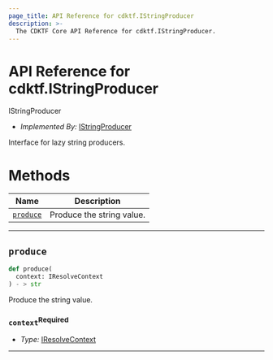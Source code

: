 ```yaml
---
page_title: API Reference for cdktf.IStringProducer
description: >-
  The CDKTF Core API Reference for cdktf.IStringProducer.
---
```


<!-- This file is generated through yarn generate-docs -->

# API Reference for cdktf.IStringProducer

   IStringProducer <a name="IStringProducer" id="cdktf.IStringProducer"></a>
  
  - *Implemented By:* <a href="#cdktf.IStringProducer">IStringProducer</a>
  
  Interface for lazy string producers.
  
  # Methods <a name="Methods" id="Methods"></a>
  
  | **Name** | **Description** |
  | --- | --- |
  | <code><a href="#cdktf.IStringProducer.produce">produce</a></code> | Produce the string value. |
  
  ---
  
  ## `produce` <a name="produce" id="cdktf.IStringProducer.produce"></a>
  
  ```python
  def produce(
    context: IResolveContext
 ) - > str
  ```
  
  Produce the string value.
  
  ### `context`<sup>Required</sup> <a name="context" id="cdktf.IStringProducer.produce.parameter.context"></a>
  
  - *Type:* <a href="#cdktf.IResolveContext">IResolveContext</a>
  
  ---
  
  
